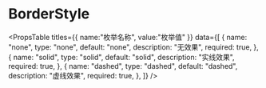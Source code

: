 # BorderStyle


<PropsTable
  titles={{
    name:"枚举名称",
    value:"枚举值"
  }}
  data={[
    {
      name: "none",
      type: "none",
      default: "none",
      description: "无效果",
      required: true,
    },
    {
      name: "solid",
      type: "solid",
      default: "solid",
      description: "实线效果",
      required: true,
    },
    {
      name: "dashed",
      type: "dashed",
      default: "dashed",
      description: "虚线效果",
      required: true,
    },
  ]}
/>
